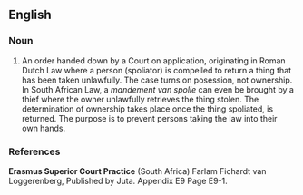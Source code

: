 ==English==

===Noun===
{{en-noun}}

# An order handed down by a Court on application, originating in Roman Dutch Law where a person (spoliator) is compelled to return a thing that has been taken unlawfully. The case turns on posession, not ownership. In South African Law, a ''mandement van spolie'' can even be brought by a thief where the owner unlawfully retrieves the thing stolen. The determination of ownership takes place once the thing spoliated, is returned. The purpose is to prevent persons taking the law into their own hands.

===References===
'''Erasmus Superior Court Practice''' (South Africa) Farlam Fichardt van Loggerenberg, Published by Juta. Appendix E9 Page E9-1.